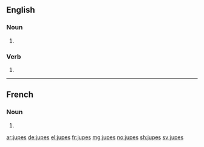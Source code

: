 ==English==

===Noun===
{{head|en|plural}}

# {{plural of|jupe|lang=en}}

===Verb===
{{head|en|verb form}}

# {{en-third-person singular of|jupe}}

----

==French==

===Noun===
{{head|fr|plural|g=f-p}}

# {{plural of|jupe|lang=fr}}

[[ar:jupes]]
[[de:jupes]]
[[el:jupes]]
[[fr:jupes]]
[[mg:jupes]]
[[no:jupes]]
[[sh:jupes]]
[[sv:jupes]]